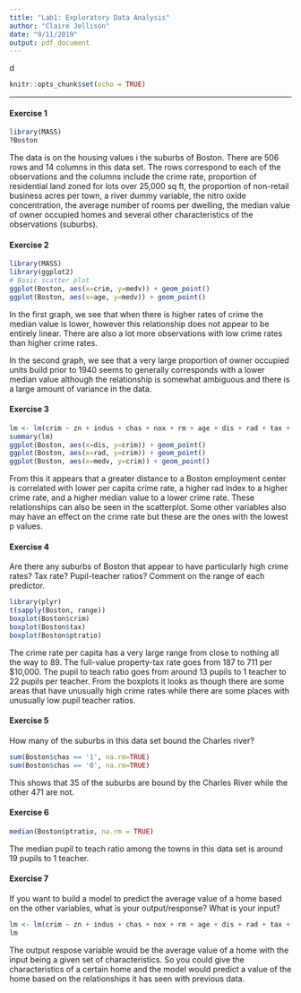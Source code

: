 ```yaml
---
title: "Lab1: Exploratory Data Analysis"
author: "Claire Jellison"
date: "9/11/2019"
output: pdf_document
---
```

d
```r
knitr::opts_chunk$set(echo = TRUE)
```


* * *

#### Exercise 1

```r
library(MASS)
?Boston
```

The data is on the housing values i the suburbs of Boston. There are 506 rows and 14 columns in this data set. The rows correspond to each of the observations and the columns include the crime rate, proportion of residential land zoned for lots over 25,000 sq ft, the proportion of non-retail business acres per town, a river dummy variable, the nitro oxide concentration, the average number of rooms per dwelling, the median value of owner occupied homes and several other characteristics of the observations (suburbs). 


#### Exercise 2

```r
library(MASS)
library(ggplot2)
# Basic scatter plot
ggplot(Boston, aes(x=crim, y=medv)) + geom_point()
ggplot(Boston, aes(x=age, y=medv)) + geom_point()

```

In the first graph, we see that when there is higher rates of crime the median value is lower, however this relationship does not appear to be entirely linear. There are also a lot more observations with low crime rates than higher crime rates. 

In the second graph, we see that a very large proportion of owner occupied units build prior to 1940 seems to generally corresponds with a lower median value although the relationship is somewhat ambiguous and there is a large amount of variance in the data. 



#### Exercise 3

```r
lm <- lm(crim ~ zn + indus + chas + nox + rm + age + dis + rad + tax + ptratio + black + lstat + medv, data = Boston)
summary(lm)
ggplot(Boston, aes(x=dis, y=crim)) + geom_point()
ggplot(Boston, aes(x=rad, y=crim)) + geom_point()
ggplot(Boston, aes(x=medv, y=crim)) + geom_point()
```
From this it appears that a greater distance to a Boston employment center is correlated with lower per capita crime rate, a higher rad index to a higher crime rate, and a higher median value to a lower crime rate. These relationships can also be seen in the scatterplot.  Some other variables also may have an effect on the crime rate but these are the ones with the lowest p values. 

#### Exercise 4
Are there any suburbs of Boston that appear to have particularly high crime rates? Tax rate? Pupil-teacher ratios? Comment on the range of each predictor.
```r
library(plyr)
t(sapply(Boston, range))
boxplot(Boston$crim)
boxplot(Boston$tax)
boxplot(Boston$ptratio)
```
The crime rate per capita has a very large range from close to nothing all the way to 89. The full-value property-tax rate goes from 187 to 711 per $10,000. The pupil to teach ratio goes from around 13 pupils to 1 teacher to 22 pupils per teacher. From the boxplots it looks as though there are some areas that have unusually high crime rates while there are some places with unusually low pupil teacher ratios. 

#### Exercise 5
How many of the suburbs in this data set bound the Charles river?
```r
sum(Boston$chas == '1', na.rm=TRUE)
sum(Boston$chas == '0', na.rm=TRUE)
```
This shows that 35 of the suburbs are bound by the Charles River while the other 471 are not. 

#### Exercise 6

```r
median(Boston$ptratio, na.rm = TRUE) 
```
The median pupil to teach ratio among the towns in this data set is around 19 pupils to 1 teacher. 

#### Exercise 7
If you want to build a model to predict the average value of a home based on the other variables, what is your output/response? What is your input?
```r
lm <- lm(crim ~ zn + indus + chas + nox + rm + age + dis + rad + tax + ptratio + black + lstat + medv, data = Boston)
lm
```

The output respose variable would be the average value of a home with the input being a given set of characteristics. So you could give the characteristics of a certain home and the model would predict a value of the home based on the relationships it has seen with previous data. 







